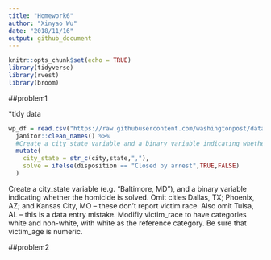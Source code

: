 ```yaml
---
title: "Homework6"
author: "Xinyao Wu"
date: "2018/11/16"
output: github_document
---
```


```r
knitr::opts_chunk$set(echo = TRUE)
library(tidyverse)
library(rvest)
library(broom)
```

##problem1

*tidy data
```r
wp_df = read.csv("https://raw.githubusercontent.com/washingtonpost/data-homicides/master/homicide-data.csv") %>% 
  janitor::clean_names() %>% 
  #Create a city_state variable and a binary variable indicating whether the homicide is solved.
  mutate(
    city_state = str_c(city,state,","), 
    solve = ifelse(disposition == "Closed by arrest",TRUE,FALSE)
  )


```

Create a city_state variable (e.g. “Baltimore, MD”), and a binary variable indicating whether the homicide is solved. Omit cities Dallas, TX; Phoenix, AZ; and Kansas City, MO – these don’t report victim race. Also omit Tulsa, AL – this is a data entry mistake. Modifiy victim_race to have categories white and non-white, with white as the reference category. Be sure that victim_age is numeric.





##problem2




